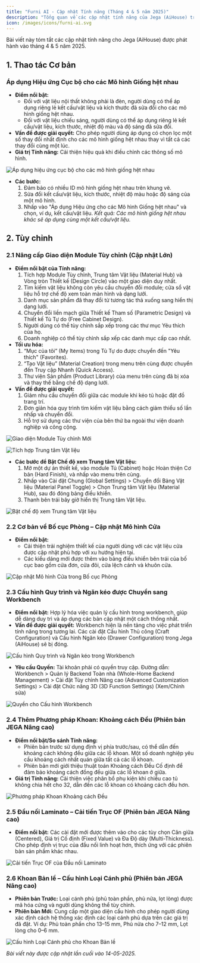 ```yaml
---
title: "Furni AI - Cập nhật Tính năng (Tháng 4 & 5 năm 2025)"
description: "Tổng quan về các cập nhật tính năng của Jega (AiHouse) trong tháng 4 & 5 năm 2025, bao gồm các thao tác cơ bản như áp dụng hiệu ứng cục bộ và các cải tiến tùy chỉnh lớn bao gồm nâng cấp giao diện module, phương pháp khoan mới và cấu hình đầu nối/bản lề được cải thiện."
icon: /images/icons/furni-ai.svg
---
```


Bài viết này tóm tắt các cập nhật tính năng cho Jega (AiHouse) được phát hành vào tháng 4 & 5 năm 2025.

## 1. Thao tác Cơ bản

### Áp dụng Hiệu ứng Cục bộ cho các Mô hình Giống hệt nhau

*   **Điểm nổi bật:**
    *   Đối với vật liệu nội thất không phải là đèn, người dùng có thể áp dụng riêng lẻ kết cấu/vật liệu và kích thước đã sửa đổi cho các mô hình giống hệt nhau.
    *   Đối với vật liệu chiếu sáng, người dùng có thể áp dụng riêng lẻ kết cấu/vật liệu, kích thước, nhiệt độ màu và độ sáng đã sửa đổi.
*   **Vấn đề được giải quyết:** Cho phép người dùng áp dụng có chọn lọc một số thay đổi nhất định cho các mô hình giống hệt nhau thay vì tất cả các thay đổi cùng một lúc.
*   **Giá trị Tính năng:** Cải thiện hiệu quả khi điều chỉnh các thông số mô hình.

![Áp dụng hiệu ứng cục bộ cho các mô hình giống hệt nhau](https://ai-study1.3vjia.com/aihouse-web/16bce897-6280-4a70-ae44-a4a1c197df90.png)

*   **Các bước:**
    1.  Đảm bảo có nhiều ID mô hình giống hệt nhau trên khung vẽ.
    2.  Sửa đổi kết cấu/vật liệu, kích thước, nhiệt độ màu hoặc độ sáng của một mô hình.
    3.  Nhấp vào "Áp dụng Hiệu ứng cho các Mô hình Giống hệt nhau" và chọn, ví dụ, kết cấu/vật liệu.
    *Kết quả: Các mô hình giống hệt nhau khác sẽ áp dụng cùng một kết cấu/vật liệu.*

## 2. Tùy chỉnh

### 2.1 Nâng cấp Giao diện Module Tùy chỉnh (Cập nhật Lớn)

*   **Điểm nổi bật của Tính năng:**
    1.  Tích hợp Module Tùy chỉnh, Trung tâm Vật liệu (Material Hub) và Vòng tròn Thiết kế (Design Circle) vào một giao diện duy nhất.
    2.  Tìm kiếm vật liệu không còn yêu cầu chuyển đổi module; cửa sổ vật liệu hỗ trợ chế độ xem toàn màn hình và dạng lưới.
    3.  Danh mục sản phẩm đã thay đổi từ tương tác thả xuống sang hiển thị dạng lưới.
    4.  Chuyển đổi liền mạch giữa Thiết kế Tham số (Parametric Design) và Thiết kế Tủ Tự do (Free Cabinet Design).
    5.  Người dùng có thể tùy chỉnh sắp xếp trong các thư mục Yêu thích của họ.
    6.  Doanh nghiệp có thể tùy chỉnh sắp xếp các danh mục cấp cao nhất.
*   **Tối ưu hóa:**
    1.  “Mục của tôi” (My Items) trong Tủ Tự do được chuyển đến "Yêu thích" (Favorites).
    2.  “Tạo Vật liệu” (Material Creation) trong menu trên cùng được chuyển đến Truy cập Nhanh (Quick Access).
    3.  Thư viện Sản phẩm (Product Library) của menu trên cùng đã bị xóa và thay thế bằng chế độ dạng lưới.
*   **Vấn đề được giải quyết:**
    1.  Giảm nhu cầu chuyển đổi giữa các module khi kéo tủ hoặc đặt đồ trang trí.
    2.  Đơn giản hóa quy trình tìm kiếm vật liệu bằng cách giảm thiểu số lần nhấp và chuyển đổi.
    3.  Hỗ trợ sử dụng các thư viện của bên thứ ba ngoài thư viện doanh nghiệp và công cộng.

![Giao diện Module Tùy chỉnh Mới](https://ai-study1.3vjia.com/aihouse-web/6ee1a265-7737-4c43-b39d-6e2f16fa3c56.png)

![Tích hợp Trung tâm Vật liệu](https://ai-study1.3vjia.com/aihouse-web/112233ac-2459-4973-8227-bf10b657b679.png)

*   **Các bước để Bật Chế độ xem Trung tâm Vật liệu:**
    1.  Mở một dự án thiết kế, vào module Tủ (Cabinet) hoặc Hoàn thiện Cơ bản (Hard Finish), và nhấp vào menu trên cùng.
    2.  Nhấp vào Cài đặt Chung (Global Settings) > Chuyển đổi Bảng Vật liệu (Material Panel Toggle) > Chọn Trung tâm Vật liệu (Material Hub), sau đó đóng bảng điều khiển.
    3.  Thanh bên trái bây giờ hiển thị Trung tâm Vật liệu.

![Bật chế độ xem Trung tâm Vật liệu](https://ai-study1.3vjia.com/aihouse-web/e9d13c2d-79c6-4c18-a60a-02edaa7c1f59.png)

### 2.2 Cơ bản về Bố cục Phòng – Cập nhật Mô hình Cửa

*   **Điểm nổi bật:**
    *   Cải thiện trải nghiệm thiết kế của người dùng với các vật liệu cửa được cập nhật phù hợp với xu hướng hiện tại.
    *   Các kiểu dáng mới được thêm vào bảng điều khiển bên trái của bố cục bao gồm cửa đơn, cửa đôi, cửa lệch cánh và khuôn cửa.

![Cập nhật Mô hình Cửa trong Bố cục Phòng](https://ai-study1.3vjia.com/aihouse-web/5585fbc0-eab2-40f2-8d05-5ad7de7cef3d.png)

### 2.3 Cấu hình Quy trình và Ngăn kéo được Chuyển sang Workbench

*   **Điểm nổi bật:** Hợp lý hóa việc quản lý cấu hình trong workbench, giúp dễ dàng duy trì và áp dụng các bản cập nhật một cách thống nhất.
*   **Vấn đề được giải quyết:** Workbench hiện là nền tảng cho việc phát triển tính năng trong tương lai. Các cài đặt Cấu hình Thủ công (Craft Configuration) và Cấu hình Ngăn kéo (Drawer Configuration) trong Jega (AiHouse) sẽ bị đóng.

![Cấu hình Quy trình và Ngăn kéo trong Workbench](https://ai-study1.3vjia.com/aihouse-web/d8dca45e-1ccb-4ffe-91fb-d0d567381d66.png)

*   **Yêu cầu Quyền:** Tài khoản phải có quyền truy cập. Đường dẫn: Workbench > Quản lý Backend Toàn nhà (Whole-Home Backend Management) > Cài đặt Tùy chỉnh Nâng cao (Advanced Customization Settings) > Cài đặt Chức năng 3D (3D Function Settings) (Xem/Chỉnh sửa)

![Quyền cho Cấu hình Workbench](https://ai-study1.3vjia.com/aihouse-web/8d56e555-8498-4411-863b-41076474ce7c.png)

### 2.4 Thêm Phương pháp Khoan: Khoảng cách Đều (Phiên bản JEGA Nâng cao)

*   **Điểm nổi bật/So sánh Tính năng:**
    *   Phiên bản trước sử dụng định vị phía trước/sau, có thể dẫn đến khoảng cách không đều giữa các lỗ khoan. Một số doanh nghiệp yêu cầu khoảng cách nhất quán giữa tất cả các lỗ khoan.
    *   Phiên bản mới giới thiệu thuật toán Khoảng cách Đều Cố định để đảm bảo khoảng cách đồng đều giữa các lỗ khoan ở giữa.
*   **Giá trị Tính năng:** Cải thiện việc phân bổ phụ kiện khi chiều cao tủ không chia hết cho 32, dẫn đến các lỗ khoan có khoảng cách đều hơn.

![Phương pháp Khoan Khoảng cách Đều](https://ai-study1.3vjia.com/aihouse-web/80951e0c-8d48-4e23-9766-de5bbc920178.png)

### 2.5 Đầu nối Laminato – Cải tiến Trục OF (Phiên bản JEGA Nâng cao)

*   **Điểm nổi bật:** Các cài đặt mới được thêm vào cho các tùy chọn Căn giữa (Centered), Giá trị Cố định (Fixed Value) và Đa Độ dày (Multi-Thickness). Cho phép định vị trục của đầu nối linh hoạt hơn, thích ứng với các phiên bản sản phẩm khác nhau.

![Cải tiến Trục OF của Đầu nối Laminato](https://ai-study1.3vjia.com/aihouse-web/ee5db0a6-986d-4c76-9bc0-7e6870559a3c.png)

### 2.6 Khoan Bản lề – Cấu hình Loại Cánh phủ (Phiên bản JEGA Nâng cao)

*   **Phiên bản Trước:** Loại cánh phủ (phủ toàn phần, phủ nửa, lọt lòng) được mã hóa cứng và người dùng không thể tùy chỉnh.
*   **Phiên bản Mới:** Cung cấp một giao diện cấu hình cho phép người dùng xác định cách hệ thống xác định các loại cánh phủ dựa trên các giá trị đã đặt. Ví dụ: Phủ toàn phần cho 13–15 mm, Phủ nửa cho 7–12 mm, Lọt lòng cho 0–6 mm.

![Cấu hình Loại Cánh phủ cho Khoan Bản lề](https://ai-study1.3vjia.com/aihouse-web/f2eff1ae-a9dd-49cd-849e-73e98f8833ee.png)

*Bài viết này được cập nhật lần cuối vào 14-05-2025.*
